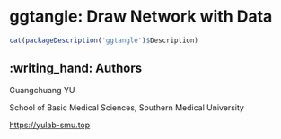 
# ggtangle: Draw Network with Data

```r
cat(packageDescription('ggtangle')$Description)
```

## :writing_hand: Authors

Guangchuang YU

School of Basic Medical Sciences, Southern Medical University

<https://yulab-smu.top>


